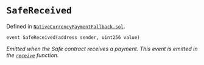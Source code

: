 # `SafeReceived`
Defined in [`NativeCurrencyPaymentFallback.sol`](https://github.com/safe-global/safe-smart-account/tree/main/contracts/common/NativeCurrencyPaymentFallback.sol#L9).

```solidity
event SafeReceived(address sender, uint256 value)

```

*Emitted when the Safe contract receives a payment. This event is emitted in the [`receive`](../fallback-functions/receive.mdx) function.*

